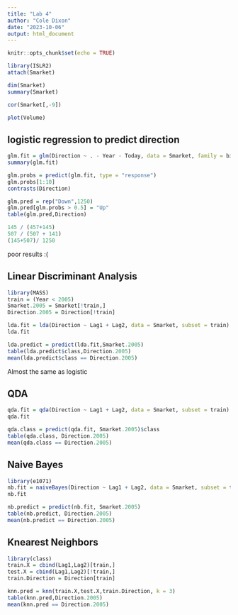 ```yaml
---
title: "Lab 4"
author: "Cole Dixon"
date: "2023-10-06"
output: html_document
---
```


```r
knitr::opts_chunk$set(echo = TRUE)
```

```r
library(ISLR2)
attach(Smarket)
```
```r
dim(Smarket)
summary(Smarket)
```
```r
cor(Smarket[,-9])
```

```r
plot(Volume)
```

## logistic regression to predict direction

```r
glm.fit = glm(Direction ~ . - Year - Today, data = Smarket, family = binomial)
summary(glm.fit)
```
```r
glm.probs = predict(glm.fit, type = "response")
glm.probs[1:10]
contrasts(Direction)
```
```r
glm.pred = rep("Down",1250)
glm.pred[glm.probs > 0.5] = "Up"
table(glm.pred,Direction)
```
```r
145 / (457+145)
507 / (507 + 141)
(145+507)/ 1250
```

poor results :(

## Linear Discriminant Analysis

```r
library(MASS)
train = (Year < 2005)
Smarket.2005 = Smarket[!train,]
Direction.2005 = Direction[!train]
```


```r
lda.fit = lda(Direction ~ Lag1 + Lag2, data = Smarket, subset = train)
lda.fit
```

```r
lda.predict = predict(lda.fit,Smarket.2005)
table(lda.predict$class,Direction.2005)
mean(lda.predict$class == Direction.2005)
```
Almost the same as logistic

## QDA

```r
qda.fit = qda(Direction ~ Lag1 + Lag2, data = Smarket, subset = train)
qda.fit
```
```r
qda.class = predict(qda.fit, Smarket.2005)$class
table(qda.class, Direction.2005)
mean(qda.class == Direction.2005)
```
## Naive Bayes

```r
library(e1071)
nb.fit = naiveBayes(Direction ~ Lag1 + Lag2, data = Smarket, subset = train)
nb.fit
```
```r
nb.predict = predict(nb.fit, Smarket.2005)
table(nb.predict, Direction.2005)
mean(nb.predict == Direction.2005)
```

## Knearest Neighbors

```r
library(class)
train.X = cbind(Lag1,Lag2)[train,]
test.X = cbind(Lag1,Lag2)[!train,]
train.Direction = Direction[train]
```

```r
knn.pred = knn(train.X,test.X,train.Direction, k = 3)
table(knn.pred,Direction.2005)
mean(knn.pred == Direction.2005)
```

